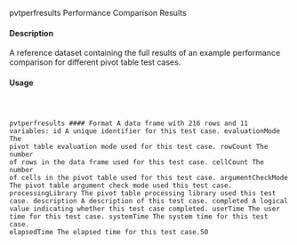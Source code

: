 pvtperfresults
Performance Comparison Results

#### Description

A reference dataset containing the full results of an example performance comparison for different
pivot table test cases.

#### Usage
<pre><code>

pvtperfresults
#### Format
A data frame with 216 rows and 11 variables:
id A unique identifier for this test case.
evaluationMode The pivot table evaluation mode used for this test case.
rowCount The number of rows in the data frame used for this test case.
cellCount The number of cells in the pivot table used for this test case.
argumentCheckMode The pivot table argument check mode used this test case.
processingLibrary The pivot table processing library used this test case.
description A description of this test case.
completed A logical value indicating whether this test case completed.
userTime The user time for this test case.
systemTime The system time for this test case.
elapsedTime The elapsed time for this test case.50

